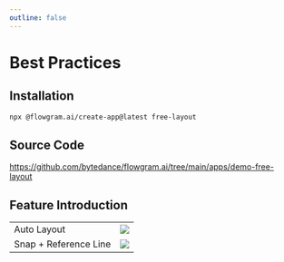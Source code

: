 ```yaml
---
outline: false
---
```



# Best Practices


<FreeFeatureOverview />

## Installation

```bash
npx @flowgram.ai/create-app@latest free-layout
```

## Source Code

https://github.com/bytedance/flowgram.ai/tree/main/apps/demo-free-layout


## Feature Introduction

<table className="rs-table">
  <tr>
    <td>
      Auto Layout
    </td>
    <td>
      <div className="rs-center">
        <img loading="lazy" src="@/public/free-layout/autolayout.gif"  />
      </div>
    </td>
  </tr>
  <tr>
    <td>
      Snap + Reference Line
    </td>
    <td>
      <div className="rs-center">
        <img loading="lazy" src="@/public/free-layout/snap.gif"  />
      </div>
    </td>
  </tr>
</table>
